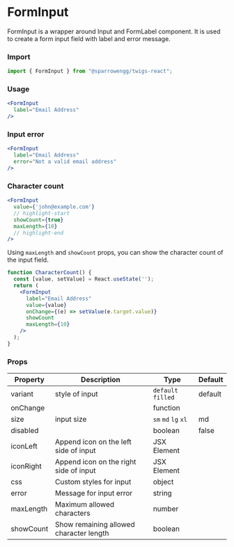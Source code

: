 # FormInput

FormInput is a wrapper around Input and FormLabel component. It is used to create a form input field with label and error message.

### Import

```jsx
import { FormInput } from "@sparrowengg/twigs-react";
```

### Usage 
```jsx live
<FormInput
  label="Email Address"
/>
```

### Input error
```jsx live
<FormInput
  label="Email Address"
  error="Not a valid email address"
/>
```

### Character count

```jsx
<FormInput
  value={'john@example.com'}
  // highlight-start
  showCount={true}
  maxLength={10}
  // highlight-end
/>
```
Using `maxLength` and `showCount` props, you can show the character count of the input field.

```jsx live
function CharacterCount() {
  const [value, setValue] = React.useState('');
  return (
    <FormInput
      label="Email Address"
      value={value}
      onChange={(e) => setValue(e.target.value)}
      showCount
      maxLength={10}
    />
  );
}
```

### Props
| Property       | Description                                | Type                    | Default |
|----------------|--------------------------------------------|-------------------------|---------|
| variant   | style of input                         | `default` `filled` | default |
| onChange  |                                        | function        |         |
| size      | input size                             | `sm` `md` `lg` `xl`     | md      |
| disabled  |                                        | boolean         | false   |
| iconLeft  | Append icon on the left side of input  | JSX Element     |         |
| iconRight | Append icon on the right side of input | JSX Element     |         |
| css       | Custom styles for input                | object          |         |
| error       | Message for input error                | string          |         |
| maxLength       | Maximum allowed characters                | number          |         |
| showCount       | Show remaining allowed character length                 | boolean          |         |
